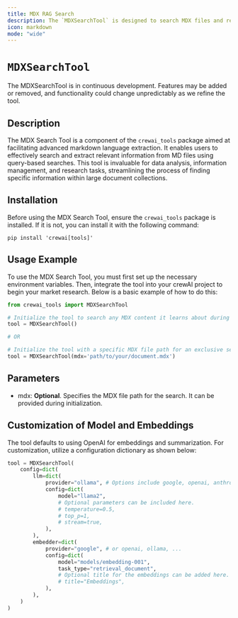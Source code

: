 ```yaml
---
title: MDX RAG Search
description: The `MDXSearchTool` is designed to search MDX files and return the most relevant results.
icon: markdown
mode: "wide"
---
```


# `MDXSearchTool`

<Note>
    The MDXSearchTool is in continuous development. Features may be added or removed, and functionality could change unpredictably as we refine the tool.
</Note>

## Description

The MDX Search Tool is a component of the `crewai_tools` package aimed at facilitating advanced markdown language extraction. It enables users to effectively search and extract relevant information from MD files using query-based searches. This tool is invaluable for data analysis, information management, and research tasks, streamlining the process of finding specific information within large document collections.

## Installation

Before using the MDX Search Tool, ensure the `crewai_tools` package is installed. If it is not, you can install it with the following command:

```shell
pip install 'crewai[tools]'
```

## Usage Example

To use the MDX Search Tool, you must first set up the necessary environment variables. Then, integrate the tool into your crewAI project to begin your market research. Below is a basic example of how to do this:

```python Code
from crewai_tools import MDXSearchTool

# Initialize the tool to search any MDX content it learns about during execution
tool = MDXSearchTool()

# OR

# Initialize the tool with a specific MDX file path for an exclusive search within that document
tool = MDXSearchTool(mdx='path/to/your/document.mdx')
```

## Parameters

- mdx: **Optional**. Specifies the MDX file path for the search. It can be provided during initialization.

## Customization of Model and Embeddings

The tool defaults to using OpenAI for embeddings and summarization. For customization, utilize a configuration dictionary as shown below:

```python Code
tool = MDXSearchTool(
    config=dict(
        llm=dict(
            provider="ollama", # Options include google, openai, anthropic, llama2, etc.
            config=dict(
                model="llama2",
                # Optional parameters can be included here.
                # temperature=0.5,
                # top_p=1,
                # stream=true,
            ),
        ),
        embedder=dict(
            provider="google", # or openai, ollama, ...
            config=dict(
                model="models/embedding-001",
                task_type="retrieval_document",
                # Optional title for the embeddings can be added here.
                # title="Embeddings",
            ),
        ),
    )
)
```